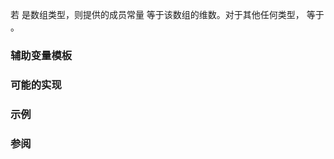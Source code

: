 {{cpp/title|rank}}
{{cpp/meta/navbar}}
{{ddcl|header=type_traits|since=c++11|
template&lt; class T &gt;
struct rank;
}}

若 {{tt|T}} 是数组类型，则提供的成员常量 {{c|value}} 等于该数组的维数。对于其他任何类型，{{c|value}} 等于 {{c|0}}。

{{cpp/types/nospec|v}}

=== 辅助变量模板 ===
{{ddcl|since=c++17|1=
template&lt; class T &gt;
constexpr std::size_t rank_v = rank&lt;T&gt;::value;
}}

{{cpp/types/integral_constant/inherit2|{{tt|T}} 的维数或者零|std::size_t}}

===可能的实现===
{{eq fun
|1=
template&lt;class T&gt;
struct rank : public std::integral_constant&lt;std::size_t, 0&gt; {};

template&lt;class T&gt;
struct rank&lt;T[]&gt; : public std::integral_constant&lt;std::size_t, rank&lt;T&gt;::value + 1&gt; {};

template&lt;class T, std::size_t N&gt;
struct rank&lt;T[N]&gt; : public std::integral_constant&lt;std::size_t, rank&lt;T&gt;::value + 1&gt; {};
}}

===示例===
{{example
|code=
#include &lt;type_traits&gt;

static_assert(std::rank&lt;int&gt;{} == 0);
static_assert(std::rank&lt;int[5]&gt;{} == 1);
static_assert(std::rank&lt;int[5][5]&gt;{} == 2);
static_assert(std::rank&lt;int[][5][5]&gt;{} == 3);

int main()
{
    [[maybe_unused]] int ary[][3] = {&lt;!----&gt;{1, 2, 3}&lt;!----&gt;};

    // 引用类型（如 ary[0]，即 int(&amp;)[3]）的秩为 0：
    static_assert(std::rank_v&lt;decltype(ary[0])&gt; == 0);
    static_assert(std::is_same_v&lt;decltype(ary[0]), int(&amp;)[3]&gt;);

    // 解决方案是移除引用类型。
    static_assert(std::rank_v&lt;std::remove_cvref_t&lt;decltype(ary[0])&gt;&gt; == 1);
}
}}

===参阅===
{{dsc begin}}
{{dsc inc|cpp/types/dsc is_array}}
{{dsc inc|cpp/types/dsc extent}}
{{dsc inc|cpp/types/dsc remove_extent}}
{{dsc inc|cpp/types/dsc remove_all_extents}}
{{dsc end}}

{{langlinks|de|en|es|fr|it|ja|pt|ru}}